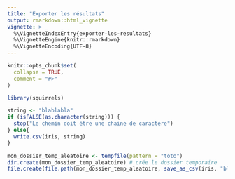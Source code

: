 ```yaml
---
title: "Exporter les résultats"
output: rmarkdown::html_vignette
vignette: >
  %\VignetteIndexEntry{exporter-les-resultats}
  %\VignetteEngine{knitr::rmarkdown}
  %\VignetteEncoding{UTF-8}
---
```


```r
knitr::opts_chunk$set(
  collapse = TRUE,
  comment = "#>"
)
```

```r
library(squirrels)
```

<!-- WARNING - This vignette is generated by {fusen} from dev/flat_export_results_4.Rmd: do not edit by hand -->

```r
string <- "blablabla"
if (isFALSE(as.character(string))) {
  stop("Le chemin doit être une chaine de caractère")
} else{
  write.csv(iris, string)
}
```

    

  

```r
mon_dossier_temp_aleatoire <- tempfile(pattern = "toto")
dir.create(mon_dossier_temp_aleatoire) # crée le dossier temporaire
file.create(file.path(mon_dossier_temp_aleatoire, save_as_csv(iris, "blabla")))
```

  

         

